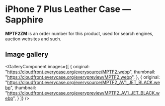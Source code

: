 
# iPhone 7 Plus Leather Case — Sapphire

<Callout type='info' emoji='👉🏻'>**MPTF2ZM** is an order number for this product, used for search engines, auction websites and such.</Callout>

## Image gallery

<GalleryComponent
    images={[
      {
        original: "https://cloudfront.everycase.org/everysource/MPTF2.webp",
        thumbnail: "https://cloudfront.everycase.org/everypreview/MPTF2.webp",
      },
      {
        original: "https://cloudfront.everycase.org/everysource/MPTF2_AV1_JET_BLACK.webp",
        thumbnail: "https://cloudfront.everycase.org/everypreview/MPTF2_AV1_JET_BLACK.webp",
      }
    ]}
  />
